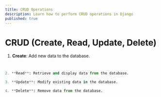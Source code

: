 ```yaml
---
title: CRUD Operations
description: Learn how to perform CRUD operations in Django
published: true
---
```


# CRUD (Create, Read, Update, Delete) 

1. **Create**: Add new data to the database.


```python


2. **Read**: Retrieve and display data from the database.

3. **Update**: Modify existing data in the database.

4. **Delete**: Remove data from the database.